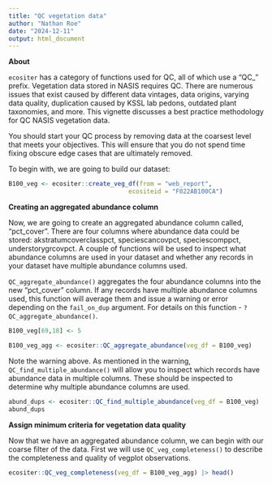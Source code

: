 ```yaml
---
title: "QC vegetation data"
author: "Nathan Roe"
date: "2024-12-11"
output: html_document
---
```


**About**

`ecositer` has a category of functions used for QC, all of which use a "QC_" prefix. Vegetation data stored in NASIS requires QC. There are numerous issues that exist caused by different data vintages, data origins, varying data quality, duplication caused by KSSL lab pedons, outdated plant taxonomies, and more. This vignette discusses a best practice methodology for QC NASIS vegetation data. 

You should start your QC process by removing data at the coarsest level that meets your objectives. This will ensure that you do not spend time fixing obscure edge cases that are ultimately removed. 

To begin with, we are going to build our dataset:
```r
B100_veg <- ecositer::create_veg_df(from = "web_report",
                                 ecositeid = "F022AB100CA")
```

**Creating an aggregated abundance column**

Now, we are going to create an aggregated abundance column called, "pct_cover". There are four columns where abundance data could be stored: akstratumcoverclasspct, speciescancovpct, speciescomppct, understorygrcovpct. A couple of functions will be used to inspect what abundance columns are used in your dataset and whether any records in your dataset have multiple abundance columns used. 

`QC_aggregate_abundance()` aggregates the four abundance columns into the new "pct_cover" column. If any records have multiple abundance columns used,
this function will average them and issue a warning or error depending on the `fail_on_dup` argument. For details on this function - `?QC_aggregate_abundance()`.  
```r
B100_veg[69,18] <- 5
```

```r
B100_veg_agg <- ecositer::QC_aggregate_abundance(veg_df = B100_veg)
```

Note the warning above. As mentioned in the warning, `QC_find_multiple_abundance()` will allow you to inspect which records have abundance data in multiple columns. These should be inspected to determine why multiple abundance columns are used. 
```r
abund_dups <- ecositer::QC_find_multiple_abundance(veg_df = B100_veg)
abund_dups
```

**Assign minimum criteria for vegetation data quality**

Now that we have an aggregated abundance column, we can begin with our coarse filter of the data. First we will use `QC_veg_completeness()` to describe the completeness and quality of vegplot observations. 
```r
ecositer::QC_veg_completeness(veg_df = B100_veg_agg) |> head()
```

  
